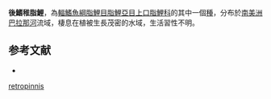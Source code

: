 {{Speciesbox
| status = NE
| status_system = IUCN3.1
| genus = Leporellus
| species = retropinnis
| authority = [[Eigenmann|Eigenmann]], 1922
| synonyms = *''Leporinodus retropinnis''<br /><small>Eigenmann, 1922</small>	
}}
'''後鰭稚脂鯉'''，為[[輻鰭魚綱|輻鰭魚綱]][[脂鯉目|脂鯉目]][[脂鯉亞目|脂鯉亞目]][[上口脂鯉科|上口脂鯉科]]的其中一個[[種|種]]，分布於[[南美洲|南美洲]][[巴拉那河|巴拉那河]]流域，棲息在植被生長茂密的水域，生活習性不明。

==参考文献==
{{refbegin}}
*{{FishBase_species|genus=Leporellus|species=retropinnis|year=2013|month=8}}
{{refend}}
{{Taxonbar|from=Q6416596}}

[[Category:稚脂鯉屬|retropinnis]]


{{魚類小作品}}